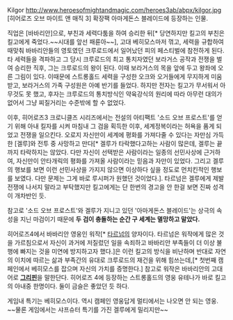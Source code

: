 Kilgor 
http://www.heroesofmightandmagic.com/heroes3ab/abpx/kilgor.jpg
[히어로즈 오브 마이트 앤 매직 3] 확장팩 아마게돈스 블레이드에 등장하는 인물.

직업은 [바바리안]으로, 부친과 세력다툼을 하여 승리한 뒤[* 당연하지만 킬고의 부친은 킬고에게 죽었다.~~시대를 앞선 패륜아~~], 고대 베히모스마저 꺾고, 세력을 규합하여 때맞춰 바바리안들의 영토였던 크루로드에서 일어났던 피의 페스티벌에 참전하게 된다.
타 세력들을 격파하고 그 당시 크루로드의 최고 통치자였던 보라거스 공작과 전쟁을 벌여 승리한 직후, 그는 크루로드의 왕이 된다. 이때 보라거스의 목을 앞에 두고 왕좌에 오른 그림이 있다. 이때문에 스트롱홀드 세력을 구성한 오크와 오거들에게 무지하게 미움받고, 보라거스의 가족 구성원은 아예 반기를 들었다. 하지만 전자는 킬고가 무서워서 아무것도 못 했고, 후자는 크루로드의 통치방식인 약육강식의 원리에 따라 아무런 대의가 없어서 그냥 찌질거리는 수준밖에 할 수 없었다.

이후, 히어로즈3 크로니클즈 시리즈에서는 전설의 아티팩트 '소드 오브 프로스트'를 얻기 위해 아내 킬자를 시켜 마침내 그 검을 획득한 이후, 세계정복이라는 허욕을 품게 되었고 전쟁을 일으킨다. 오로지 자신만이 세계에 평화를 가져다줄 수 있다는 자만심 가득한 [겔루]와 전투 중 사망하고 만다[* 겔루가 타락했다고하는 사람이 많은데, 겔루는 끝까지 타락하지는 않았다. 다만 자신이 선택받은 사람이라는 일종의 선민사상에 근거하여, 자신만이 안타개릭의 평화를 가져올 사람이라는 믿음과 자만이 있었다. 그리고 겔루의 행보를 보면 이런 선민사상을 가지지 않으면 이상하다 싶을 정도로 먼치킨적인 행보를 보였다. 다만 문제는 그게 바로 루시퍼가 원했던 것이었다.]. 타르넘은 겔루에게 제발 전쟁에 나서지 말라고 부탁했지만 킬고에게는 단 한번의 경고을 안 한걸 보면 진짜 성격이 개차반인 듯.

참고로 '소드 오브 프로스트'와 겔루가 지니고 있던 '아마게돈스 블레이드'는 상극의 속성을 지닌 마검이기 때문에 '''두 검이 충돌하는 순간 구 세계는 멸망하고 말았다.'''

히어로즈4에서 바바리안 영웅인 워작[* [[타르넘]]의 양자이다. 타르넘은 워작에게 많은 것을 가르침으로서 자신이 과거에 저질렀던 일을 속죄하고 바바리안 부족들이 더 이상 불행에 빠지는 것을 미연에 방지하고자 했다.]은 이런 킬고의 방식을 비난하며 반대로 자연의 이치에 따르는 삶과 부족간의 유대로 크루로드의 재건을 위해 힘쓰는데,[* 첫번째 캠페인에서 베히모스를 잡으며 자신의 가치를 증명한다.] 참고로 워작은 바바리안의 고대어로 '''[[그리핀]]'''을 말한단다. 히어로즈 4에 등장하는 스트롱홀드의 영웅 유테나가 바로 킬고의 아내중 한명이다. 둘이 금슬은 좋았던 듯 하다.

게임내 특기는 베히모스이다. 역시 캠페인 영웅답게 멀티에서는 나오면 안 되는 영웅. ~~물론 게임에서는 샤프슈터 특기를 가진 겔루에게 밀리지만~~
